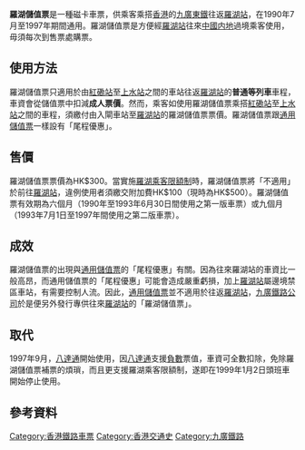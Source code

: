 <!---[[File:九鐵羅湖儲值票(1993).JPG|thumb]]--->
'''羅湖儲值票'''是一種磁卡車票，供乘客乘搭[[香港|香港]]的[[九廣東鐵|九廣東鐵]]往返[[羅湖站_(香港)|羅湖站]]，在1990年7月至1997年期間通用。羅湖儲值票是方便經[[羅湖站_(香港)|羅湖站]]往來[[中国内地|中國内地]]過境乘客使用，毋須每次到售票處購票。

==使用方法==
羅湖儲值票只適用於由[[紅磡站|紅磡站]]至[[上水站_(香港)|上水站]]之間的車站往返[[羅湖站_(香港)|羅湖站]]的'''普通等列車'''車程，車資會從儲值票中扣減'''成人票價'''。然而，乘客如使用羅湖儲值票乘搭[[紅磡站|紅磡站]]至[[上水站_(香港)|上水站]]之間的車程，須繳付由入閘車站至[[羅湖站_(香港)|羅湖站]]的羅湖儲值票票價。羅湖儲值票跟[[通用儲值票|通用儲值票]]一樣設有「尾程優惠」。

==售價==
羅湖儲值票票價為HK$300。當實施[[過境乘客限額制|羅湖乘客限額制]]時，羅湖儲值票將「不適用」於前往[[羅湖站_(香港)|羅湖站]]，違例使用者須繳交附加費HK$100（現時為HK$500）。羅湖儲值票有效期為六個月（1990年至1993年6月30日間使用之第一版車票）或九個月（1993年7月1日至1997年間使用之第二版車票）。

==成效==
羅湖儲值票的出現與[[通用儲值票|通用儲值票]]的「尾程優惠」有關。因為往來羅湖站的車資比一般高昂，而通用儲值票的「尾程優惠」可能會造成嚴重虧損，加上[[羅湖站_(香港)|羅湖站]]屬邊境禁區車站，有需要控制人流。因此，[[通用儲值票|通用儲值票]]並不適用於往返[[羅湖站_(香港)|羅湖站]]，[[九廣鐵路公司|九廣鐵路公司]]於是便另外發行專供往來[[羅湖站_(香港)|羅湖站]]的「羅湖儲值票」。

==取代==
1997年9月，[[八達通|八達通]]開始使用，因[[八達通|八達通]]支援[[負數|負數]]票值，車資可全數扣除，免除羅湖儲值票補票的煩瑣，而且更支援羅湖乘客限額制，遂即在1999年1月2日頭班車開始停止使用。

== 參考資料 ==
{{reflist}}

{{HK-hist-stub}}
{{HK-rail-stub}}
{{香港鐵路車票}}
[[Category:香港鐵路車票|Category:香港鐵路車票]]
[[Category:香港交通史|Category:香港交通史]]
[[Category:九廣鐵路|Category:九廣鐵路]]